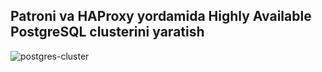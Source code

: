 
## Patroni va HAProxy yordamida Highly Available PostgreSQL clusterini yaratish

![postgres-cluster](/images/tutorials/database/pg-cluster.png)